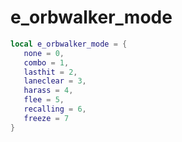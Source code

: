 # e_orbwalker_mode

```lua
local e_orbwalker_mode = {
   none = 0,
   combo = 1,
   lasthit = 2,
   laneclear = 3,
   harass = 4,
   flee = 5,
   recalling = 6,
   freeze = 7
}
```
